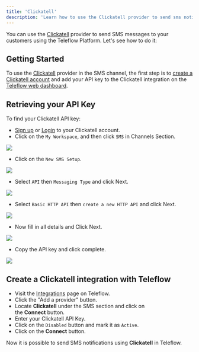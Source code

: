 ```yaml
---
title: 'Clickatell'
description: 'Learn how to use the Clickatell provider to send sms notifications using Teleflow'
---
```


You can use the [Clickatell](https://www.clickatell.com/) provider to send SMS messages to your customers using the Teleflow Platform.
Let's see how to do it:

## Getting Started

To use the [Clickatell](https://www.clickatell.com/) provider in the SMS channel, the first step is to [create a Clickatell account](https://www.clickatell.com/sign-up/) and add your API key to the Clickatell integration on the [Teleflow web dashboard](https://web.teleflow.khulnasoft.com/integrations?utm_campaign=docs-sms-clickatell).

## Retrieving your API Key

To find your Clickatell API key:

- [Sign up](https://www.clickatell.com/sign-up/) or [Login](https://app.clickatell.com/signin) to your Clickatell account.
- Click on the `My Workspace`, and then click `SMS` in Channels Section.
<Frame caption="Click on the My Workspace, and then click SMS in Channels Section"><img src="/images/channels-and-providers/sms/clickatell/step_01.png" /> </Frame>

- Click on the `New SMS Setup`.
<Frame caption=" Click on the New SMS Setup"><img src="/images/channels-and-providers/sms/clickatell/step_02.png" /> </Frame>

- Select `API` then `Messaging Type` and click Next.
<Frame caption="Select API then Messaging Type and click Next"><img src="/images/channels-and-providers/sms/clickatell/step_03.png" /> </Frame>

- Select `Basic HTTP API` then `create a new HTTP API` and click Next.
<Frame caption="Select Basic HTTP API then create a new HTTP API and click Next"><img src="/images/channels-and-providers/sms/clickatell/step_04.png" /> </Frame>

- Now fill in all details and Click Next.
<Frame caption="Now fill in all details and Click Next"><img src="/images/channels-and-providers/sms/clickatell/step_05.png" /> </Frame>

- Copy the API key and click complete.
<Frame caption="Copy the API key and click complete"><img src="/images/channels-and-providers/sms/clickatell/step_06.png" /> </Frame>

## Create a Clickatell integration with Teleflow

- Visit the [Integrations](https://web.teleflow.khulnasoft.com/integrations?utm_campaign=docs-sms-clickatell) page on Teleflow.
- Click the "Add a provider" button.
- Locate **Clickatell** under the SMS section and click on the **Connect** button.
- Enter your Clickatell API Key.
- Click on the `Disabled` button and mark it as `Active`.
- Click on the **Connect** button.

Now it is possible to send SMS notifications using **Clickatell** in Teleflow.
